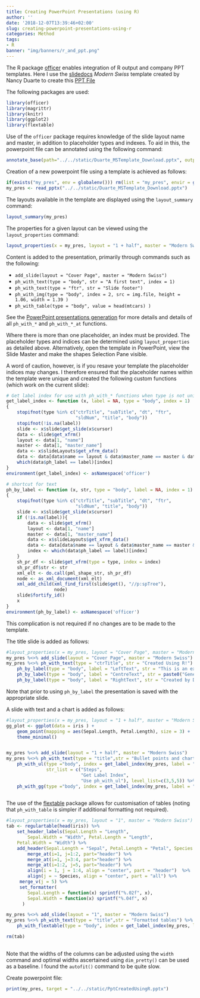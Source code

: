 ```yaml
---
title: Creating PowerPoint Presentations (using R)
author: ''
date: '2018-12-07T13:39:46+02:00'
slug: creating-powerpoint-presentations-using-r
categories: Method
tags: 
- R
banner: "img/banners/r_and_ppt.png"
---
```


 

The R package [officer](https://davidgohel.github.io/officer/index.html) enables integration of R output and company PPT templates.   Here I use the [slidedocs](https://www.duarte.com/slidedocs/) _Modern Swiss_ template created by Nancy Duarte to create this <a href="https://github.com/mlduarte/learning-notes/tree/master/static/PptCreatedUsingR.pptx">PPT File</a>

<!--https://yihui.name/en/2018/07/embed-file/
https://bookdown.org/yihui/blogdown/templates.html
-->

The following packages are used: 
```r
library(officer)
library(magrittr)
library(knitr)
library(ggplot2)
library(flextable)
```


Use of the `officer` package requires knowledge of the slide layout name and master, in addition to placeholder types and indexes.  To aid in this, the powerpoint file can be annotated using the following command: 
```r
annotate_base(path="../../static/Duarte_MSTemplate_Download.pptx", output_file = "../../static/Annotated_Layout.pptx")
```


Creation of a new powerpoint file using a template is achieved as follows:
```r
if(exists("my_pres", env = globalenv())) rm(list = "my_pres", envir = globalenv())
my_pres <- read_pptx("../../static/Duarte_MSTemplate_Download.pptx")
```

The layouts available in the template are displayed using the `layout_summary` command:
```r
layout_summary(my_pres)
```

The properties for a given layout can be viewed using the `layout_properties` command:
```r
layout_properties(x = my_pres, layout = "1 + half", master = "Modern Swiss") 
```

Content is added to the presentation, primarily through commands such as the following:

* `add_slide(layout = "Cover Page", master = "Modern Swiss")`
* `ph_with_text(type = "body", str = "A first text", index = 1)`
* `ph_with_text(type = "ftr", str = "Slide footer")`
* `ph_with_img(type = "body", index = 2, src = img.file, height = 1.06, width = 1.39 )`
* `ph_with_table(type = "body", value = head(mtcars) )`

See the [PowerPoint presentations generation](https://davidgohel.github.io/officer/articles/powerpoint.html)  for more details and details of all `ph_with_*` and `ph_with_*_at` functions.

Where there is more than one placeholder, an index must be provided.  The placeholder types and indices can be determined using `layout_properties` as detailed above.  Alternatively, open the template in PowerPoint, view the Slide Master and make the shapes Selection Pane visible.  

A word of caution, however, is if you resave your template the placeholder indices may changes.  I therefore ensured that the placeholder names within the template were unique and created the following custom functions (which work on the current slide):

```r
# Get label index for use with ph_with_* functions when type is not unique in the slide layout
get_label_index <- function (x, label = NA, type = "body", index = 1) 
{
    stopifnot(type %in% c("ctrTitle", "subTitle", "dt", "ftr", 
                          "sldNum", "title", "body"))
    stopifnot(!is.na(label))
    slide <- x$slide$get_slide(x$cursor)
    data <- slide$get_xfrm()
    layout <- data[1, "name"]
    master <- data[1, "master_name"]
    data <- x$slideLayouts$get_xfrm_data()
    data <- data[data$name == layout & data$master_name == master & data$type == type, ]
    which(data$ph_label == label)[index]
}
environment(get_label_index) <- asNamespace('officer')

# shortcut for text
ph_by_label <- function (x, str, type = "body", label = NA, index = 1) 
{
    stopifnot(type %in% c("ctrTitle", "subTitle", "dt", "ftr", 
                          "sldNum", "title", "body"))
    slide <- x$slide$get_slide(x$cursor)
    if (!is.na(label)){
        data <- slide$get_xfrm()
        layout <- data[1, "name"]
        master <- data[1, "master_name"]
        data <- x$slideLayouts$get_xfrm_data()
        data <- data[data$name == layout & data$master_name == master & data$type == type, ]
        index <- which(data$ph_label == label)[index]
    } 
    sh_pr_df <- slide$get_xfrm(type = type, index = index)
    sh_pr_df$str <- str
    xml_elt <- do.call(pml_shape_str, sh_pr_df)
    node <- as_xml_document(xml_elt)
    xml_add_child(xml_find_first(slide$get(), "//p:spTree"), 
                  node)
    slide$fortify_id()
    x
}
environment(ph_by_label) <- asNamespace('officer')
```
This complication is not required if no changes are to be made to the template.


The title slide is added as follows:

```r
#layout_properties(x = my_pres, layout = "Cover Page", master = "Modern Swiss") 
my_pres %<>% add_slide(layout = "Cover Page", master = "Modern Swiss") 
my_pres %<>% ph_with_text(type = "ctrTitle", str = "Created Using R!") %>%
    ph_by_label(type = "body", label = "LeftText", str = "This is an example file creating using the Modern Swiss template by Nancy Duarte") %>%
    ph_by_label(type = "body", label = "CentreText", str = paste0("Generated ", format(Sys.Date(), "%d %B %Y"))) %>%
    ph_by_label(type = "body", label = "RightText", str = "Created by Do-Artie")
```

Note that prior to using `ph_by_label` the presentation is saved with the appropriate slide.

A slide with text and a chart is added as follows:
```r
#layout_properties(x = my_pres, layout = "1 + half", master = "Modern Swiss") 
gg_plot <- ggplot(data = iris ) +
    geom_point(mapping = aes(Sepal.Length, Petal.Length), size = 3) +
    theme_minimal()


my_pres %<>% add_slide(layout = "1 + half", master = "Modern Swiss") 
my_pres %<>% ph_with_text(type = "title",str = "Bullet points and charts") %>% 
    ph_with_ul(type ="body", index = get_label_index(my_pres, label = "Left"), 
               str_list = c("Steps", 
                            "Get Label Index", 
                            "Use ph_with_ul"), level_list=c(3,5,5)) %>%
    ph_with_gg(type ="body", index = get_label_index(my_pres, label = "Right"), value = gg_plot) 
 
```


The use of the [flextable](https://davidgohel.github.io/flextable/index.html) package allows for customisation of tables (noting that `ph_with_table` is simpler if additional formatting not required).  

```r
#layout_properties(x = my_pres, layout = "1", master = "Modern Swiss") 
tab <- regulartable(head(iris)) %>%
    set_header_labels(Sepal.Length = "Length",
        Sepal.Width = "Width", Petal.Length = "Length",
    Petal.Width = "Width") %>%
    add_header(Sepal.Length = "Sepal", Petal.Length = "Petal", Species = "Species") %>%
        merge_at(i=1, j=1:2, part="header") %>%
        merge_at(i=1, j=3:4, part="header") %>%
        merge_at(i=1:2, j=5, part="header") %>%
        align(i = 1, j = 1:4, align = "center", part = "header")  %>%
        align(j = ~ Species, align = "center", part = "all") %>%
     merge_v(j = 5) %>%
     set_formatter(
        Sepal.Length = function(x) sprintf("%.02f", x),
        Sepal.Width = function(x) sprintf("%.04f", x)
      )

my_pres %<>% add_slide(layout = "1", master = "Modern Swiss") 
my_pres %<>% ph_with_text(type = "title",str = "Formatted tables") %>% 
    ph_with_flextable(type = "body", index = get_label_index(my_pres, label = "Text"),  value = tab) 

rm(tab)   
    
```

Note that the widths of the columns can be adjusted using the `width` command and optimal widths ascertained using `dim_pretty()` can be used as a baseline.  I found the  `autofit()` command to be quite slow.

Create powerpoint file:
```r
print(my_pres, target = "../../static/PptCreatedUsingR.pptx")
```





